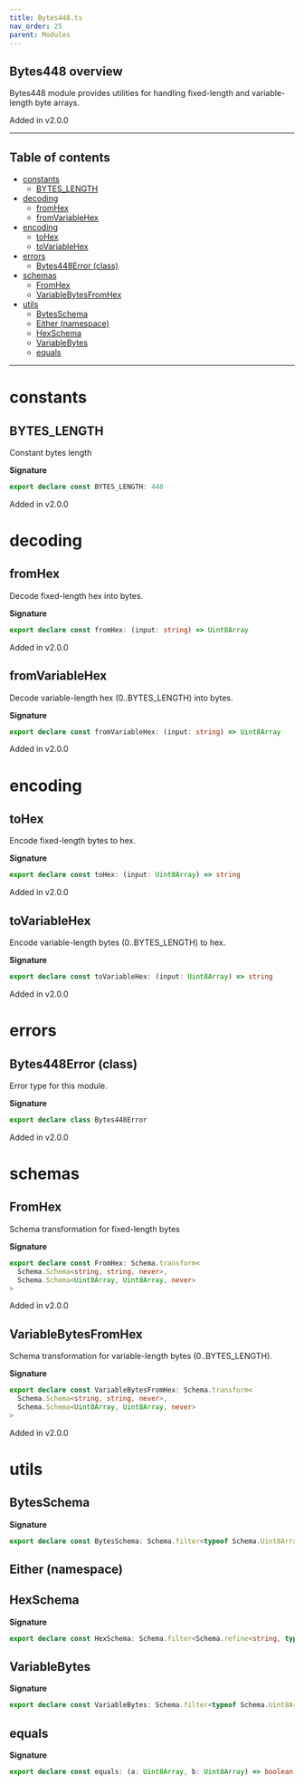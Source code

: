```yaml
---
title: Bytes448.ts
nav_order: 25
parent: Modules
---
```


## Bytes448 overview

Bytes448 module provides utilities for handling fixed-length and variable-length byte arrays.

Added in v2.0.0

---

<h2 className="text-delta">Table of contents</h2>

- [constants](#constants)
  - [BYTES_LENGTH](#bytes_length)
- [decoding](#decoding)
  - [fromHex](#fromhex)
  - [fromVariableHex](#fromvariablehex)
- [encoding](#encoding)
  - [toHex](#tohex)
  - [toVariableHex](#tovariablehex)
- [errors](#errors)
  - [Bytes448Error (class)](#bytes448error-class)
- [schemas](#schemas)
  - [FromHex](#fromhex-1)
  - [VariableBytesFromHex](#variablebytesfromhex)
- [utils](#utils)
  - [BytesSchema](#bytesschema)
  - [Either (namespace)](#either-namespace)
  - [HexSchema](#hexschema)
  - [VariableBytes](#variablebytes)
  - [equals](#equals)

---

# constants

## BYTES_LENGTH

Constant bytes length

**Signature**

```ts
export declare const BYTES_LENGTH: 448
```

Added in v2.0.0

# decoding

## fromHex

Decode fixed-length hex into bytes.

**Signature**

```ts
export declare const fromHex: (input: string) => Uint8Array
```

Added in v2.0.0

## fromVariableHex

Decode variable-length hex (0..BYTES_LENGTH) into bytes.

**Signature**

```ts
export declare const fromVariableHex: (input: string) => Uint8Array
```

Added in v2.0.0

# encoding

## toHex

Encode fixed-length bytes to hex.

**Signature**

```ts
export declare const toHex: (input: Uint8Array) => string
```

Added in v2.0.0

## toVariableHex

Encode variable-length bytes (0..BYTES_LENGTH) to hex.

**Signature**

```ts
export declare const toVariableHex: (input: Uint8Array) => string
```

Added in v2.0.0

# errors

## Bytes448Error (class)

Error type for this module.

**Signature**

```ts
export declare class Bytes448Error
```

Added in v2.0.0

# schemas

## FromHex

Schema transformation for fixed-length bytes

**Signature**

```ts
export declare const FromHex: Schema.transform<
  Schema.Schema<string, string, never>,
  Schema.Schema<Uint8Array, Uint8Array, never>
>
```

Added in v2.0.0

## VariableBytesFromHex

Schema transformation for variable-length bytes (0..BYTES_LENGTH).

**Signature**

```ts
export declare const VariableBytesFromHex: Schema.transform<
  Schema.Schema<string, string, never>,
  Schema.Schema<Uint8Array, Uint8Array, never>
>
```

Added in v2.0.0

# utils

## BytesSchema

**Signature**

```ts
export declare const BytesSchema: Schema.filter<typeof Schema.Uint8ArrayFromSelf>
```

## Either (namespace)

## HexSchema

**Signature**

```ts
export declare const HexSchema: Schema.filter<Schema.refine<string, typeof Schema.String>>
```

## VariableBytes

**Signature**

```ts
export declare const VariableBytes: Schema.filter<typeof Schema.Uint8ArrayFromSelf>
```

## equals

**Signature**

```ts
export declare const equals: (a: Uint8Array, b: Uint8Array) => boolean
```
